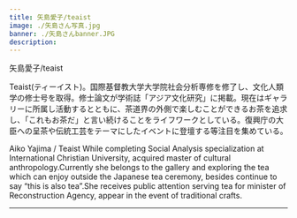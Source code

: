 ```yaml
---
title: 矢島愛子/teaist
image: ./矢島さん写真.jpg
banner: ./矢島さんbanner.JPG
description: 
---
```


<th>矢島愛子/teaist</th>


Teaist(ティーイスト)。国際基督教大学大学院社会分析専修を修了し、文化人類学の修士号を取得。修士論文が学術誌「アジア文化研究」に掲載。現在はギャラリーに所属し活動するとともに、茶道界の外側で楽しむことができるお茶を追求し、「これもお茶だ」と言い続けることをライフワークとしている。復興庁の大臣への呈茶や伝統工芸をテーマにしたイベントに登壇する等注目を集めている。


<th>Aiko Yajima / Teaist</th>

<Row>
 While completing Social Analysis specialization at International Christian University, acquired master of cultural anthropology.Currently she belongs to the gallery and exploring the tea which can enjoy outside the Japanese tea ceremony, besides  continue to say  “this is also tea”.She receives public attention serving tea for minister of Reconstruction Agency, appear in the event of traditional crafts.
</Row>

---